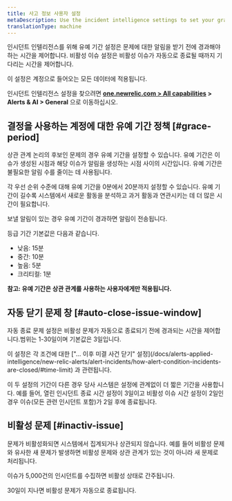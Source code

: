 ```yaml
---
title: 사고 정보 사용자 설정
metaDescription: Use the incident intelligence settings to set your grace period and inactive issue time policies.
translationType: machine
---
```


인시던트 인텔리전스를 위해 유예 기간 설정은 문제에 대한 알림을 받기 전에 경과해야 하는 시간을 제어합니다. 비활성 이슈 설정은 비활성 이슈가 자동으로 종료될 때까지 기다리는 시간을 제어합니다.

이 설정은 계정으로 들어오는 모든 데이터에 적용됩니다.

인시던트 인텔리전스 설정을 찾으려면 **[one.newrelic.com > All capabilities](https://one.newrelic.com/all-capabilities) > Alerts & AI > General** 으로 이동하십시오.

## 결정을 사용하는 계정에 대한 유예 기간 정책 [#grace-period]

상관 관계 논리의 후보인 문제의 경우 유예 기간을 설정할 수 있습니다. 유예 기간은 이슈가 생성된 시점과 해당 이슈가 알림을 생성하는 시점 사이의 시간입니다. 유예 기간은 불필요한 알림 수를 줄이는 데 사용됩니다.

각 우선 순위 수준에 대해 유예 기간을 0분에서 20분까지 설정할 수 있습니다. 유예 기간이 길수록 시스템에서 새로운 활동을 분석하고 과거 활동과 연관시키는 데 더 많은 시간이 필요합니다.

보낼 알림이 있는 경우 유예 기간이 경과하면 알림이 전송됩니다.

등급 기간 기본값은 다음과 같습니다.

* 낮음: 15분
* 중간: 10분
* 높음: 5분
* 크리티컬: 1분

**참고: 유예 기간은 상관 관계를 사용하는 사용자에게만 적용됩니다.**

## 자동 닫기 문제 창 [#auto-close-issue-window]

자동 종료 문제 설정은 비활성 문제가 자동으로 종료되기 전에 경과되는 시간을 제어합니다.범위는 1-30일이며 기본값은 3일입니다.

<Callout variant="tip">
  이 설정은 각 조건에 대한 ["... 이후 미결 사건 닫기" 설정](/docs/alerts-applied-intelligence/new-relic-alerts/alert-incidents/how-alert-condition-incidents-are-closed/#time-limit) 과 관련됩니다.

  이 두 설정의 기간이 다른 경우 당사 시스템은 설정에 관계없이 더 짧은 기간을 사용합니다. 예를 들어, 열린 인시던트 종료 시간 설정이 3일이고 비활성 이슈 시간 설정이 2일인 경우 이슈(모든 관련 인시던트 포함)가 2일 후에 종료됩니다.
</Callout>

## 비활성 문제 [#inactiv-issue]

문제가 비활성화되면 시스템에서 집계되거나 상관되지 않습니다. 예를 들어 비활성 문제와 유사한 새 문제가 발생하면 비활성 문제와 상관 관계가 있는 것이 아니라 새 문제로 처리됩니다.

이슈가 5,000건의 인시던트를 수집하면 비활성 상태로 간주됩니다.

30일이 지나면 비활성 문제가 자동으로 종료됩니다.